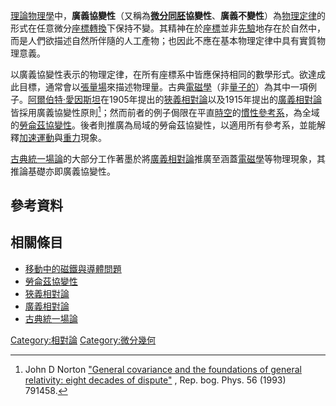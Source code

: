 {{noteTA
|G1=物理學
|G2=數學
}}
[[理論物理學|理論物理學]]中，'''廣義協變性'''（又稱為'''[[微分同胚|微分同胚]]協變性'''、'''廣義不變性'''）為[[物理定律|物理定律]]的形式在任意微分[[座標轉換|座標轉換]]下保持不變。其精神在於[[座標|座標]]並非[[先驗|先驗]]地存在於自然中，而是人們欲描述自然所伴隨的人工產物；也因此不應在基本物理定律中具有實質物理意義。

以廣義協變性表示的物理定律，在所有座標系中皆應保持相同的數學形式。欲達成此目標，通常會以[[張量場|張量場]]來描述物理量。古典[[電磁學|電磁學]]（非[[量子電動力學|量子的]]）為其中一項例子。[[阿爾伯特·愛因斯坦|阿爾伯特·愛因斯坦]]在1905年提出的[[狹義相對論|狹義相對論]]以及1915年提出的[[廣義相對論|廣義相對論]]皆採用廣義協變性原則<ref>John D Norton [http://www.kevinaylward.co.uk/gr/covariance_relativity.pdf "General covariance and the foundations of general relativity: eight decades of dispute"] {{Wayback|url=http://www.kevinaylward.co.uk/gr/covariance_relativity.pdf |date=20210318065534 }}, Rep. bog. Phys. 56 (1993) 791458.</ref>；然而前者的例子侷限在平直[[時空|時空]]的[[慣性參考系|慣性參考系]]，為全域的[[勞侖茲協變性|勞侖茲協變性]]。後者則推廣為局域的勞侖茲協變性，以適用所有參考系，並能解釋[[加速度|加速運動]]與[[重力|重力]]現象。

[[古典統一場論|古典統一場論]]的大部分工作著墨於將[[廣義相對論|廣義相對論]]推廣至涵蓋[[電磁學|電磁學]]等物理現象，其推論基礎亦即廣義協變性。

== 參考資料 ==
{{reflist}}

== 相關條目 ==
* [[移動中的磁鐵與導體問題|移動中的磁鐵與導體問題]]
* [[勞侖茲協變性|勞侖茲協變性]]
* [[狹義相對論|狹義相對論]]
* [[廣義相對論|廣義相對論]]
* [[古典統一場論|古典統一場論]]

{{物理小作品}}

[[Category:相對論|Category:相對論]]
[[Category:微分幾何|Category:微分幾何]]